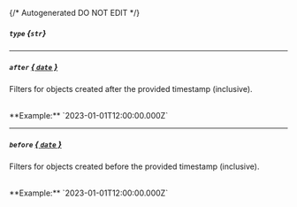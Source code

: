 {/* Autogenerated DO NOT EDIT  */}
##### `type` *{`str`}*

---
##### `after` [*{ `date` }*](https://docs.python.org/3/library/datetime.html#date-objects)
Filters for objects created after the provided timestamp
(inclusive).

<br/>
**Example:** `2023-01-01T12:00:00.000Z`

---
##### `before` [*{ `date` }*](https://docs.python.org/3/library/datetime.html#date-objects)
Filters for objects created before the provided timestamp
(inclusive).

<br/>
**Example:** `2023-01-01T12:00:00.000Z`


